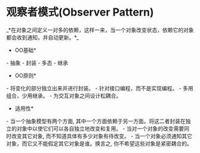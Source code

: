 = 观察者模式(Observer Pattern) =
_*在对象之间定义一对多的依赖，这样一来，当一个对象改变状态，依赖它的对象都会收到通知，并自动更新。*_

{{http:pic/observer.png}}

*OO基础*
- 抽象
- 封装
- 多态
- 继承

*OO原则*
- 将变化的部分独立出来并进行封装。
- 针对接口编程，而不是实现编程。
- 多用组合，少用继承。
- 为交互对象之间设计松耦合。

*适用性*
- 当一个抽象模型有两个方面, 其中一个方面依赖于另一方面。将这二者封装在独立的对象中以使它们可以各自独立地改变和复用。
- 当对一个对象的改变需要同时改变其它对象, 而不知道具体有多少对象有待改变。
- 当一个对象必须通知其它对象，而它又不能假定其它对象是谁。换言之, 你不希望这些对象是紧密耦合的。

